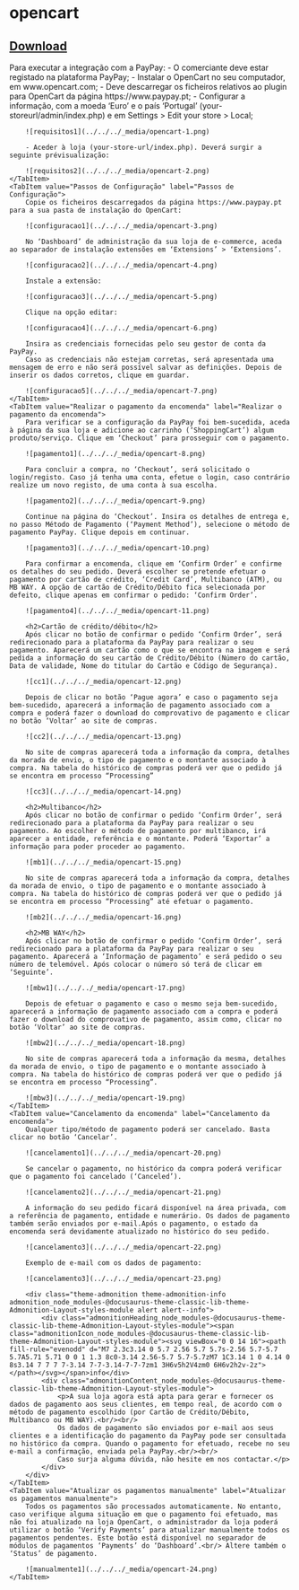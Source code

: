 # opencart

## [Download](https://www.opencart.com/index.php?route=marketplace/extension/info&extension_id=27224)


<Tabs>
    <TabItem value="Requisitos" label="Requisitos" default>
        Para executar a integração com a PayPay:
        - O comerciante deve estar registado na plataforma PayPay;
        - Instalar o OpenCart no seu computador, em www.opencart.com;
        - Deve descarregar os ficheiros relativos ao plugin para OpenCart da página https://www.paypay.pt;
        - Configurar a informação, com a moeda ‘Euro’ e o país ‘Portugal’ (your-storeurl/admin/index.php) e em Settings > Edit your store > Local;

        ![requisitos1](../../../_media/opencart-1.png)

        - Aceder à loja (your-store-url/index.php). Deverá surgir a seguinte prévisualização:

        ![requisitos2](../../../_media/opencart-2.png)
    </TabItem>
    <TabItem value="Passos de Configuração" label="Passos de Configuração">
        Copie os ficheiros descarregados da página https://www.paypay.pt para a sua pasta de instalação do OpenCart:

        ![configuracao1](../../../_media/opencart-3.png)

        No ‘Dashboard’ de administração da sua loja de e-commerce, aceda ao separador de instalação extensões em ‘Extensions’ > ‘Extensions’.

        ![configuracao2](../../../_media/opencart-4.png)

        Instale a extensão:

        ![configuracao3](../../../_media/opencart-5.png)

        Clique na opção editar:

        ![configuracao4](../../../_media/opencart-6.png)

        Insira as credenciais fornecidas pelo seu gestor de conta da PayPay.
        Caso as credenciais não estejam corretas, será apresentada uma mensagem de erro e não será possível salvar as definições. Depois de inserir os dados corretos, clique em guardar.

        ![configuracao5](../../../_media/opencart-7.png)
    </TabItem>
    <TabItem value="Realizar o pagamento da encomenda" label="Realizar o pagamento da encomenda">
        Para verificar se a configuração da PayPay foi bem-sucedida, aceda à página da sua loja e adicione ao carrinho (‘ShoppingCart’) algum produto/serviço. Clique em ‘Checkout’ para prosseguir com o pagamento.

        ![pagamento1](../../../_media/opencart-8.png)

        Para concluir a compra, no ‘Checkout’, será solicitado o login/registo. Caso já tenha uma conta, efetue o login, caso contrário realize um novo registo, de uma conta à sua escolha.

        ![pagamento2](../../../_media/opencart-9.png)

        Continue na página do ‘Checkout’. Insira os detalhes de entrega e, no passo Método de Pagamento (‘Payment Method’), selecione o método de pagamento PayPay. Clique depois em continuar.

        ![pagamento3](../../../_media/opencart-10.png)

        Para confirmar a encomenda, clique em ‘Confirm Order’ e confirme os detalhes do seu pedido. Deverá escolher se pretende efetuar o pagamento por cartão de crédito, ‘Credit Card’, Multibanco (ATM), ou MB WAY. A opção de cartão de Crédito/Débito fica selecionada por defeito, clique apenas em confirmar o pedido: ‘Confirm Order’.

        ![pagamento4](../../../_media/opencart-11.png)

        <h2>Cartão de crédito/débito</h2>
        Após clicar no botão de confirmar o pedido ‘Confirm Order’, será redirecionado para a plataforma da PayPay para realizar o seu pagamento. Aparecerá um cartão como o que se encontra na imagem e será pedida a informação do seu cartão de Crédito/Débito (Número do cartão, Data de validade, Nome do titular do Cartão e Código de Segurança).

        ![cc1](../../../_media/opencart-12.png)

        Depois de clicar no botão ‘Pague agora’ e caso o pagamento seja bem-sucedido, aparecerá a informação de pagamento associado com a compra e poderá fazer o download do comprovativo de pagamento e clicar no botão ‘Voltar’ ao site de compras.

        ![cc2](../../../_media/opencart-13.png)

        No site de compras aparecerá toda a informação da compra, detalhes da morada de envio, o tipo de pagamento e o montante associado à compra. Na tabela do histórico de compras poderá ver que o pedido já se encontra em processo “Processing”

        ![cc3](../../../_media/opencart-14.png)

        <h2>Multibanco</h2>
        Após clicar no botão de confirmar o pedido ‘Confirm Order’, será redirecionado para a plataforma da PayPay para realizar o seu pagamento. Ao escolher o método de pagamento por multibanco, irá aparecer a entidade, referência e o montante. Poderá ‘Exportar’ a informação para poder proceder ao pagamento.

        ![mb1](../../../_media/opencart-15.png)

        No site de compras aparecerá toda a informação da compra, detalhes da morada de envio, o tipo de pagamento e o montante associado à compra. Na tabela do histórico de compras poderá ver que o pedido já se encontra em processo “Processing” até efetuar o pagamento.

        ![mb2](../../../_media/opencart-16.png)

        <h2>MB WAY</h2>
        Após clicar no botão de confirmar o pedido ‘Confirm Order’, será redirecionado para a plataforma da PayPay para realizar o seu pagamento. Aparecerá a ‘Informação de pagamento’ e será pedido o seu número de telemóvel. Após colocar o número só terá de clicar em ‘Seguinte’.

        ![mbw1](../../../_media/opencart-17.png)

        Depois de efetuar o pagamento e caso o mesmo seja bem-sucedido, aparecerá a informação de pagamento associado com a compra e poderá fazer o download do comprovativo de pagamento, assim como, clicar no botão ‘Voltar’ ao site de compras.

        ![mbw2](../../../_media/opencart-18.png)

        No site de compras aparecerá toda a informação da mesma, detalhes da morada de envio, o tipo de pagamento e o montante associado à compra. Na tabela do histórico de compras poderá ver que o pedido já se encontra em processo “Processing”.

        ![mbw3](../../../_media/opencart-19.png)
    </TabItem>
    <TabItem value="Cancelamento da encomenda" label="Cancelamento da encomenda">
        Qualquer tipo/método de pagamento poderá ser cancelado. Basta clicar no botão ‘Cancelar’.

        ![cancelamento1](../../../_media/opencart-20.png)

        Se cancelar o pagamento, no histórico da compra poderá verificar que o pagamento foi cancelado (‘Canceled’).

        ![cancelamento2](../../../_media/opencart-21.png)

        A informação do seu pedido ficará disponível na área privada, com a referência de pagamento, entidade e numerário. Os dados de pagamento também serão enviados por e-mail.Após o pagamento, o estado da encomenda será devidamente atualizado no histórico do seu pedido.

        ![cancelamento3](../../../_media/opencart-22.png)

        Exemplo de e-mail com os dados de pagamento:

        ![cancelamento3](../../../_media/opencart-23.png)

        <div class="theme-admonition theme-admonition-info admonition_node_modules-@docusaurus-theme-classic-lib-theme-Admonition-Layout-styles-module alert alert--info">
            <div class="admonitionHeading_node_modules-@docusaurus-theme-classic-lib-theme-Admonition-Layout-styles-module"><span class="admonitionIcon_node_modules-@docusaurus-theme-classic-lib-theme-Admonition-Layout-styles-module"><svg viewBox="0 0 14 16"><path fill-rule="evenodd" d="M7 2.3c3.14 0 5.7 2.56 5.7 5.7s-2.56 5.7-5.7 5.7A5.71 5.71 0 0 1 1.3 8c0-3.14 2.56-5.7 5.7-5.7zM7 1C3.14 1 0 4.14 0 8s3.14 7 7 7 7-3.14 7-7-3.14-7-7-7zm1 3H6v5h2V4zm0 6H6v2h2v-2z"></path></svg></span>info</div>
            <div class="admonitionContent_node_modules-@docusaurus-theme-classic-lib-theme-Admonition-Layout-styles-module">
                <p>A sua loja agora está apta para gerar e fornecer os dados de pagamento aos seus clientes, em tempo real, de acordo com o método de pagamento escolhido (por Cartão de Crédito/Débito, Multibanco ou MB WAY).<br/><br/>
                Os dados de pagamento são enviados por e-mail aos seus clientes e a identificação do pagamento da PayPay pode ser consultada no histórico da compra. Quando o pagamento for efetuado, recebe no seu e-mail a confirmação, enviada pela PayPay.<br/><br/>
                Caso surja alguma dúvida, não hesite em nos contactar.</p>
            </div>
        </div>
    </TabItem>
    <TabItem value="Atualizar os pagamentos manualmente" label="Atualizar os pagamentos manualmente">
        Todos os pagamentos são processados automaticamente. No entanto, caso verifique alguma situação em que o pagamento foi efetuado, mas não foi atualizado na loja OpenCart, o administrador da loja poderá utilizar o botão ‘Verify Payments’ para atualizar manualmente todos os pagamentos pendentes. Este botão está disponível no separador de módulos de pagamentos ‘Payments’ do ‘Dashboard’.<br/> Altere também o ‘Status’ de pagamento.

        ![manualmente1](../../../_media/opencart-24.png)
    </TabItem>
</Tabs>

